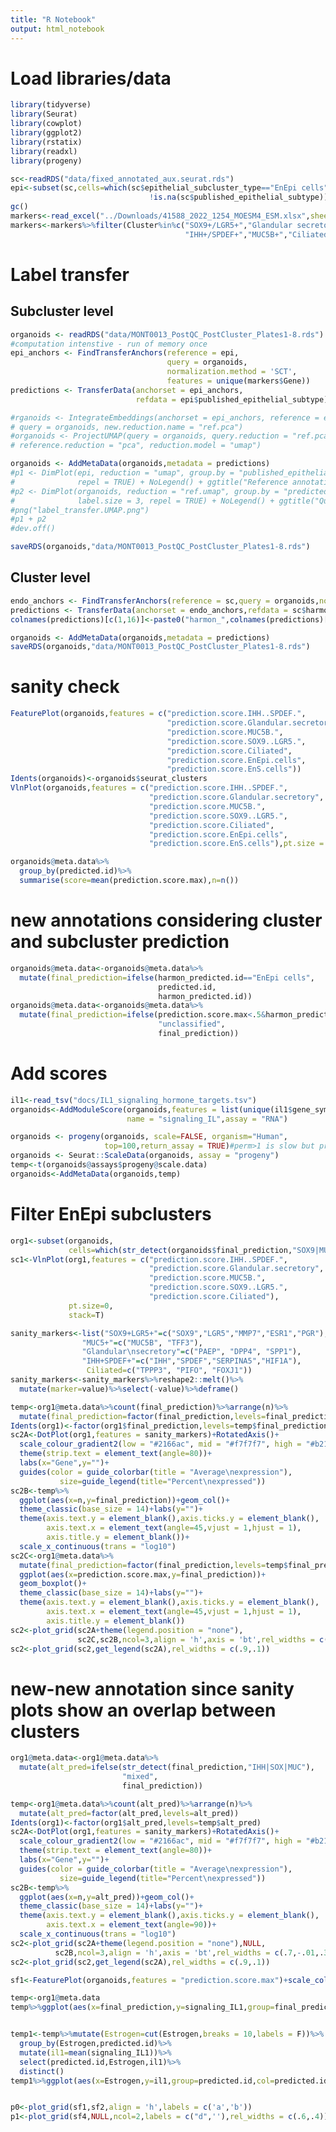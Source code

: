 ```yaml
---
title: "R Notebook"
output: html_notebook
---
```


# Load libraries/data
```r
library(tidyverse)
library(Seurat)
library(cowplot)
library(ggplot2)
library(rstatix)
library(readxl)
library(progeny)

sc<-readRDS("data/fixed_annotated_aux.seurat.rds")
epi<-subset(sc,cells=which(sc$epithelial_subcluster_type=="EnEpi cells"&
                               !is.na(sc$published_epithelial_subtype)))
gc()
markers<-read_excel("../Downloads/41588_2022_1254_MOESM4_ESM.xlsx",sheet = 7,skip =2)
markers<-markers%>%filter(Cluster%in%c("SOX9+/LGR5+","Glandular secretory",
                                       "IHH+/SPDEF+","MUC5B+","Ciliated"))
```

# Label transfer
## Subcluster level
```r
organoids <- readRDS("data/MONT0013_PostQC_PostCluster_Plates1-8.rds")
#computation intenstive - run of memory once
epi_anchors <- FindTransferAnchors(reference = epi,
                                   query = organoids,
                                   normalization.method = 'SCT',
                                   features = unique(markers$Gene))
predictions <- TransferData(anchorset = epi_anchors,
                            refdata = epi$published_epithelial_subtype)

#rganoids <- IntegrateEmbeddings(anchorset = epi_anchors, reference = epi,
# query = organoids, new.reduction.name = "ref.pca")
#organoids <- ProjectUMAP(query = organoids, query.reduction = "ref.pca", reference = epi,
# reference.reduction = "pca", reduction.model = "umap")

organoids <- AddMetaData(organoids,metadata = predictions)
#p1 <- DimPlot(epi, reduction = "umap", group.by = "published_epithelial_subtype", label = TRUE, label.size = 3,
#              repel = TRUE) + NoLegend() + ggtitle("Reference annotations")
#p2 <- DimPlot(organoids, reduction = "ref.umap", group.by = "predicted.id",label = TRUE,
#              label.size = 3, repel = TRUE) + NoLegend() + ggtitle("Query transferred labels")
#png("label_transfer.UMAP.png")
#p1 + p2
#dev.off()

saveRDS(organoids,"data/MONT0013_PostQC_PostCluster_Plates1-8.rds")

```

## Cluster level 
```r
endo_anchors <- FindTransferAnchors(reference = sc,query = organoids,normalization.method = 'SCT')
predictions <- TransferData(anchorset = endo_anchors,refdata = sc$harmonized_major_cell_type)
colnames(predictions)[c(1,16)]<-paste0("harmon_",colnames(predictions)[c(1,16)])

organoids <- AddMetaData(organoids,metadata = predictions)
saveRDS(organoids,"data/MONT0013_PostQC_PostCluster_Plates1-8.rds")

```

# sanity check 
```r
FeaturePlot(organoids,features = c("prediction.score.IHH..SPDEF.",
                                   "prediction.score.Glandular.secretory",
                                   "prediction.score.MUC5B.",
                                   "prediction.score.SOX9..LGR5.",
                                   "prediction.score.Ciliated",
                                   "prediction.score.EnEpi.cells",
                                   "prediction.score.EnS.cells"))
Idents(organoids)<-organoids$seurat_clusters
VlnPlot(organoids,features = c("prediction.score.IHH..SPDEF.",
                               "prediction.score.Glandular.secretory", 
                               "prediction.score.MUC5B.", 
                               "prediction.score.SOX9..LGR5.", 
                               "prediction.score.Ciliated", 
                               "prediction.score.EnEpi.cells",
                               "prediction.score.EnS.cells"),pt.size = 0)

organoids@meta.data%>%
  group_by(predicted.id)%>%
  summarise(score=mean(prediction.score.max),n=n())
```
# new annotations considering cluster and subcluster prediction
```r
organoids@meta.data<-organoids@meta.data%>%
  mutate(final_prediction=ifelse(harmon_predicted.id=="EnEpi cells",
                                 predicted.id,
                                 harmon_predicted.id))
organoids@meta.data<-organoids@meta.data%>%
  mutate(final_prediction=ifelse(prediction.score.max<.5&harmon_prediction.score.max<.5,
                                 "unclassified",
                                 final_prediction))
```

# Add scores
```r
il1<-read_tsv("docs/IL1_signaling_hormone_targets.tsv")
organoids<-AddModuleScore(organoids,features = list(unique(il1$gene_symbol)),
                          name = "signaling_IL",assay = "RNA")

organoids <- progeny(organoids, scale=FALSE, organism="Human",
                     top=100,return_assay = TRUE)#perm>1 is slow but produces pvalues
organoids <- Seurat::ScaleData(organoids, assay = "progeny")
temp<-t(organoids@assays$progeny@scale.data)
organoids<-AddMetaData(organoids,temp)

```

# Filter EnEpi subclusters
```r
org1<-subset(organoids,
             cells=which(str_detect(organoids$final_prediction,"SOX9|MUC|dular|IHH|ated")))
sc1<-VlnPlot(org1,features = c("prediction.score.IHH..SPDEF.",
                               "prediction.score.Glandular.secretory", 
                               "prediction.score.MUC5B.", 
                               "prediction.score.SOX9..LGR5.", 
                               "prediction.score.Ciliated"),
             pt.size=0,
             stack=T)

sanity_markers<-list("SOX9+LGR5+"=c("SOX9","LGR5","MMP7","ESR1","PGR"),
                "MUC5+"=c("MUC5B", "TFF3"), 
                "Glandular\nsecretory"=c("PAEP", "DPP4", "SPP1"), 
                "IHH+SPDEF+"=c("IHH","SPDEF","SERPINA5","HIF1A"),
                 Ciliated=c("TPPP3", "PIFO", "FOXJ1"))
sanity_markers<-sanity_markers%>%reshape2::melt()%>%
  mutate(marker=value)%>%select(-value)%>%deframe()

temp<-org1@meta.data%>%count(final_prediction)%>%arrange(n)%>%
  mutate(final_prediction=factor(final_prediction,levels=final_prediction))
Idents(org1)<-factor(org1$final_prediction,levels=temp$final_prediction)
sc2A<-DotPlot(org1,features = sanity_markers)+RotatedAxis()+
  scale_colour_gradient2(low = "#2166ac", mid = "#f7f7f7", high = "#b2182b")+
  theme(strip.text = element_text(angle=80))+
  labs(x="Gene",y="")+
  guides(color = guide_colorbar(title = "Average\nexpression"),
           size=guide_legend(title="Percent\nexpressed"))
sc2B<-temp%>%
  ggplot(aes(x=n,y=final_prediction))+geom_col()+
  theme_classic(base_size = 14)+labs(y="")+
  theme(axis.text.y = element_blank(),axis.ticks.y = element_blank(),
        axis.text.x = element_text(angle=45,vjust = 1,hjust = 1),
        axis.title.y = element_blank())+
  scale_x_continuous(trans = "log10")
sc2C<-org1@meta.data%>%
  mutate(final_prediction=factor(final_prediction,levels=temp$final_prediction))%>%
  ggplot(aes(x=prediction.score.max,y=final_prediction))+
  geom_boxplot()+
  theme_classic(base_size = 14)+labs(y="")+
  theme(axis.text.y = element_blank(),axis.ticks.y = element_blank(),
        axis.text.x = element_text(angle=45,vjust = 1,hjust = 1),
        axis.title.y = element_blank())
sc2<-plot_grid(sc2A+theme(legend.position = "none"),
               sc2C,sc2B,ncol=3,align = 'h',axis = 'bt',rel_widths = c(.5,.3,.2))
sc2<-plot_grid(sc2,get_legend(sc2A),rel_widths = c(.9,.1))
```

# new-new annotation since sanity plots show an overlap between clusters
```r
org1@meta.data<-org1@meta.data%>%
  mutate(alt_pred=ifelse(str_detect(final_prediction,"IHH|SOX|MUC"),
                         "mixed",
                         final_prediction))

temp<-org1@meta.data%>%count(alt_pred)%>%arrange(n)%>%
  mutate(alt_pred=factor(alt_pred,levels=alt_pred))
Idents(org1)<-factor(org1$alt_pred,levels=temp$alt_pred)
sc2A<-DotPlot(org1,features = sanity_markers)+RotatedAxis()+
  scale_colour_gradient2(low = "#2166ac", mid = "#f7f7f7", high = "#b2182b")+
  theme(strip.text = element_text(angle=80))+
  labs(x="Gene",y="")+
  guides(color = guide_colorbar(title = "Average\nexpression"),
           size=guide_legend(title="Percent\nexpressed"))
sc2B<-temp%>%
  ggplot(aes(x=n,y=alt_pred))+geom_col()+
  theme_classic(base_size = 14)+labs(y="")+
  theme(axis.text.y = element_blank(),axis.ticks.y = element_blank(),
        axis.text.x = element_text(angle=90))+
  scale_x_continuous(trans = "log10")
sc2<-plot_grid(sc2A+theme(legend.position = "none"),NULL,
          sc2B,ncol=3,align = 'h',axis = 'bt',rel_widths = c(.7,-.01,.3))
sc2<-plot_grid(sc2,get_legend(sc2A),rel_widths = c(.9,.1))

```

```r
sf1<-FeaturePlot(organoids,features = "prediction.score.max")+scale_color_viridis_c(option = 'A',direction = -1)

temp<-org1@meta.data
temp%>%ggplot(aes(x=final_prediction,y=signaling_IL1,group=final_prediction,col=prediction.score.max))+geom_violin()+geom_jitter()+stat_compare_means(method = "t.test",ref.group = "Ciliated",label = "p.signif")+theme_classic(base_size = 14)+theme(axis.text.x = element_text(angle=45,vjust = 1,hjust = 1))+labs(x="predicted label",y="IL1 signaling",col="label\nconfidence")


temp1<-temp%>%mutate(Estrogen=cut(Estrogen,breaks = 10,labels = F))%>%
  group_by(Estrogen,predicted.id)%>%
  mutate(il1=mean(signaling_IL1))%>%
  select(predicted.id,Estrogen,il1)%>%
  distinct()
temp1%>%ggplot(aes(x=Estrogen,y=il1,group=predicted.id,col=predicted.id))+geom_point()+geom_line()+theme_classic(base_size = 14)


p0<-plot_grid(sf1,sf2,align = 'h',labels = c('a','b'))
p1<-plot_grid(sf4,NULL,ncol=2,labels = c("d",''),rel_widths = c(.6,.4))
```
